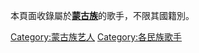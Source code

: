 本頁面收錄屬於'''[[蒙古族|蒙古族]]'''的歌手，不限其國籍別。

{{DEFAULTSORT:Mongolian singers}}
[[Category:蒙古族艺人|Category:蒙古族艺人]]
[[Category:各民族歌手|Category:各民族歌手]]